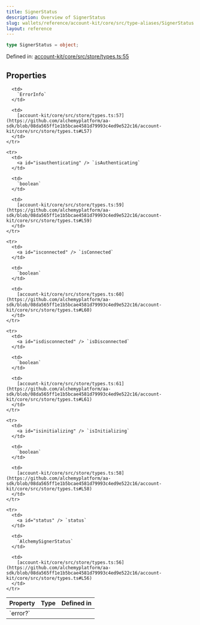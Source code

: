 ```yaml
---
title: SignerStatus
description: Overview of SignerStatus
slug: wallets/reference/account-kit/core/src/type-aliases/SignerStatus
layout: reference
---
```


```ts
type SignerStatus = object;
```

Defined in: [account-kit/core/src/store/types.ts:55](https://github.com/alchemyplatform/aa-sdk/blob/08da565ff1e1b5bcae4581d79993c4ed9e522c16/account-kit/core/src/store/types.ts#L55)

## Properties

<table>
  <thead>
    <tr>
      <th align="left">Property</th>
      <th align="left">Type</th>
      <th align="left">Defined in</th>
    </tr>
  </thead>

  <tbody>
    <tr>
      <td>
        <a id="error" /> `error?`
      </td>

      <td>
        `ErrorInfo`
      </td>

      <td>
        [account-kit/core/src/store/types.ts:57](https://github.com/alchemyplatform/aa-sdk/blob/08da565ff1e1b5bcae4581d79993c4ed9e522c16/account-kit/core/src/store/types.ts#L57)
      </td>
    </tr>

    <tr>
      <td>
        <a id="isauthenticating" /> `isAuthenticating`
      </td>

      <td>
        `boolean`
      </td>

      <td>
        [account-kit/core/src/store/types.ts:59](https://github.com/alchemyplatform/aa-sdk/blob/08da565ff1e1b5bcae4581d79993c4ed9e522c16/account-kit/core/src/store/types.ts#L59)
      </td>
    </tr>

    <tr>
      <td>
        <a id="isconnected" /> `isConnected`
      </td>

      <td>
        `boolean`
      </td>

      <td>
        [account-kit/core/src/store/types.ts:60](https://github.com/alchemyplatform/aa-sdk/blob/08da565ff1e1b5bcae4581d79993c4ed9e522c16/account-kit/core/src/store/types.ts#L60)
      </td>
    </tr>

    <tr>
      <td>
        <a id="isdisconnected" /> `isDisconnected`
      </td>

      <td>
        `boolean`
      </td>

      <td>
        [account-kit/core/src/store/types.ts:61](https://github.com/alchemyplatform/aa-sdk/blob/08da565ff1e1b5bcae4581d79993c4ed9e522c16/account-kit/core/src/store/types.ts#L61)
      </td>
    </tr>

    <tr>
      <td>
        <a id="isinitializing" /> `isInitializing`
      </td>

      <td>
        `boolean`
      </td>

      <td>
        [account-kit/core/src/store/types.ts:58](https://github.com/alchemyplatform/aa-sdk/blob/08da565ff1e1b5bcae4581d79993c4ed9e522c16/account-kit/core/src/store/types.ts#L58)
      </td>
    </tr>

    <tr>
      <td>
        <a id="status" /> `status`
      </td>

      <td>
        `AlchemySignerStatus`
      </td>

      <td>
        [account-kit/core/src/store/types.ts:56](https://github.com/alchemyplatform/aa-sdk/blob/08da565ff1e1b5bcae4581d79993c4ed9e522c16/account-kit/core/src/store/types.ts#L56)
      </td>
    </tr>

  </tbody>
</table>
